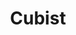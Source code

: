---
title: Cubist
category: Wallet SDKs
description: Low-latency API for generating keys and signing transactions inside secure hardware."
logo: /images/cubist.svg
---